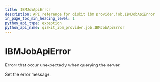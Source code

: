 ```yaml
---
title: IBMJobApiError
description: API reference for qiskit_ibm_provider.job.IBMJobApiError
in_page_toc_min_heading_level: 1
python_api_type: exception
python_api_name: qiskit_ibm_provider.job.IBMJobApiError
---
```


# IBMJobApiError

<Class id="qiskit_ibm_provider.job.IBMJobApiError" github="https://github.com/qiskit/qiskit-ibm-provider/tree/stable/0.9/qiskit_ibm_provider/job/exceptions.py" signature="IBMJobApiError(*message)">
  Errors that occur unexpectedly when querying the server.

  Set the error message.
</Class>


